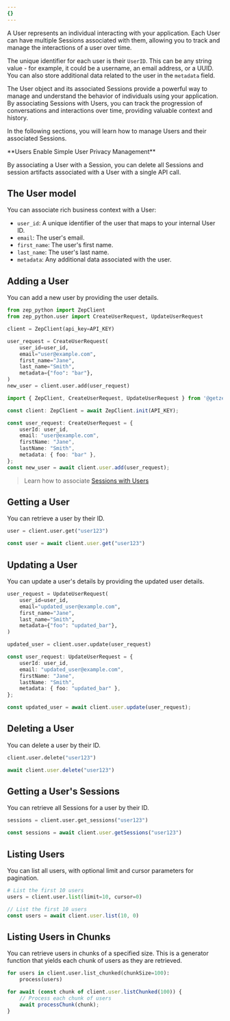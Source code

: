 ```yaml
---
{}
---
```


A User represents an individual interacting with your application. Each User can have multiple Sessions associated
with them, allowing you to track and manage the interactions of a user over time.

The unique identifier for each user is their `UserID`. This can be any string value - for example, it could be a
username, an email address, or a UUID. You can also store additional data related to the user in the `metadata` field.

The User object and its associated Sessions provide a powerful way to manage and understand the behavior of
individuals using your application. By associating Sessions with Users, you can track the progression of
conversations and interactions over time, providing valuable context and history.

In the following sections, you will learn how to manage Users and their associated Sessions.

<Note>
**Users Enable Simple User Privacy Management**

By associating a User with a Session, you can delete all Sessions and session artifacts associated with a User
with a single API call.
</Note>

## The User model

You can associate rich business context with a User:

- `user_id`: A unique identifier of the user that maps to your internal User ID.
- `email`: The user's email.
- `first_name`: The user's first name.
- `last_name`: The user's last name.
- `metadata`: Any additional data associated with the user.

## Adding a User

You can add a new user by providing the user details.
<Tabs group="users">

<Tab title="Python" group-key="python">

```python
from zep_python import ZepClient
from zep_python.user import CreateUserRequest, UpdateUserRequest

client = ZepClient(api_key=API_KEY)

user_request = CreateUserRequest(
    user_id=user_id,
    email="user@example.com",
    first_name="Jane",
    last_name="Smith",
    metadata={"foo": "bar"},
)
new_user = client.user.add(user_request)
```
</Tab>
<Tab title="Typescript" group-key="ts">

```typescript
import { ZepClient, CreateUserRequest, UpdateUserRequest } from '@getzep/zep-js';

const client: ZepClient = await ZepClient.init(API_KEY);

const user_request: CreateUserRequest = {
    userId: user_id,
    email: "user@example.com",
    firstName: "Jane",
    lastName: "Smith",
    metadata: { foo: "bar" },
};
const new_user = await client.user.add(user_request);
```
</Tab>
</Tabs>


> Learn how to associate [Sessions with Users](chat-history-memory/sessions.mdx)

## Getting a User

You can retrieve a user by their ID.
<Tabs group="users">

<Tab title="Python" group-key="python">

```python
user = client.user.get("user123")
```
</Tab>
<Tab title="Typescript" group-key="ts">

```typescript
const user = await client.user.get("user123")
```
</Tab>
</Tabs>


## Updating a User

You can update a user's details by providing the updated user details.
<Tabs group="users">

<Tab title="Python" group-key="python">

```python
user_request = UpdateUserRequest(
    user_id=user_id,
    email="updated_user@example.com",
    first_name="Jane",
    last_name="Smith",
    metadata={"foo": "updated_bar"},
)

updated_user = client.user.update(user_request)
```
</Tab>
<Tab title="Typescript" group-key="ts">

```typescript
const user_request: UpdateUserRequest = {
    userId: user_id,
    email: "updated_user@example.com",
    firstName: "Jane",
    lastName: "Smith",
    metadata: { foo: "updated_bar" },
};

const updated_user = await client.user.update(user_request);
```
</Tab>
</Tabs>


## Deleting a User

You can delete a user by their ID.
<Tabs group="users">

<Tab title="Python" group-key="python">

```python
client.user.delete("user123")
```
</Tab>
<Tab title="Typescript" group-key="ts">

```typescript
await client.user.delete("user123")
```
</Tab>
</Tabs>


## Getting a User's Sessions

You can retrieve all Sessions for a user by their ID.

<Tabs group="users">
<Tab title="Python" group-key="python">

```python
sessions = client.user.get_sessions("user123")
```
</Tab>
<Tab title="Typescript" group-key="ts">

```typescript
const sessions = await client.user.getSessions("user123")
```
</Tab>
</Tabs>


## Listing Users

You can list all users, with optional limit and cursor parameters for pagination.
<Tabs group="users">

<Tab title="Python" group-key="python">

```python
# List the first 10 users
users = client.user.list(limit=10, cursor=0)
```
</Tab>
<Tab title="Typescript" group-key="ts">

```typescript
// List the first 10 users
const users = await client.user.list(10, 0)
```
</Tab>
</Tabs>


## Listing Users in Chunks

You can retrieve users in chunks of a specified size. This is a generator function that yields each chunk of users as
they are retrieved.
<Tabs group="users">
<Tab title="Python" group-key="python">

```python
for users in client.user.list_chunked(chunkSize=100):
    process(users)
```
</Tab>
<Tab title="Typescript" group-key="ts">

```typescript
for await (const chunk of client.user.listChunked(100)) {
    // Process each chunk of users
    await processChunk(chunk);
}
```
</Tab>
</Tabs>


